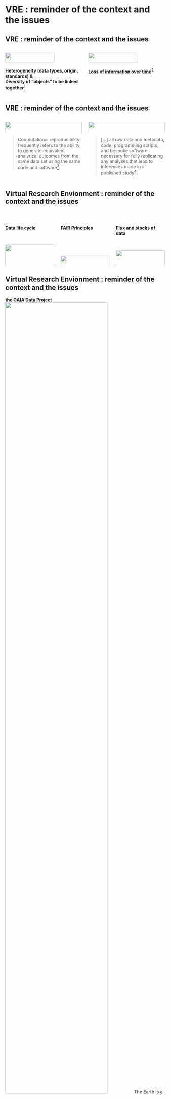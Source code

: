 <!-- page 1 -->

# VRE : reminder of the context and the issues

## VRE : reminder of the context and the issues

:::: {.columns}

::: {.column .center width=50%}
![](images/image-Page2016.png){width=80%}
:::

::: {.column .center width=50%}
![](images/image-Michener1997.jpg){width=80%}
:::

::::

:::: {.columns}

::: {.column .center width=50%}
**Heterogeneity (data types, origin, standards) &<br/>Diversity of "objects" to be linked together**[^2]
:::

::: {.column .center width=50%}
**Loss of information over time**[^3]
:::

::::

[^2]: [Page (2016)](https://riojournal.com/article/8767)
[^3]: [Michener _et al._ (1997)](https://doi.org/10.1890/1051-0761(1997)007[0330:NMFTES]2.0.CO;2)

<!-- page 2 -->
## VRE : reminder of the context and the issues

:::: {.columns}

::: {.column width=50%}
![](images/image-Powers2018.jpg){width=100%}
:::

::: {.column width=50%}
![](images/image-JenkinsReproductibility.png){width=100%}
:::

::::

:::: {.columns}

::: {.column width=50%}
> Computational reproducibility frequently refers to the ability to generate equivalent analytical outcomes from the same data set using the same code and software[^4].
:::

::: {.column width=50%}
> [...] all raw data and metadata, code, programming scripts, and bespoke software necessary for fully replicating any analyses that lead to inferences made in a published study[^5].
:::

::::

[^4]: [Powers & Hampton (2018)](https://doi.org/10.1002/eap.1822)
[^5]: [Genkins _et al._ (2016)](https://doi.org/10.1002/ece3.9961)

<!-- page 3 -->

## Virtual Research Envionment : reminder of the context and the issues

<br/>

:::: {.columns}

::: {.column .center width=33%}

**Data life cycle**

<br/>

![](images/image-datalifecycle.png){width=100%}
:::

::: {.column .center width=33%}
**FAIR Principles**

<br/><br/><br/>

![](images/image-FAIR.png){width=100%}
:::

::: {.column .center width=33%}

**Flux and stocks of data**

<br/>

![](images/image-Flux_dispositifs_SI.png){width=100%}
:::

::::

<!-- page 4 -->

## Virtual Research Envionment : reminder of the context and the issues

**the GAIA Data Project**
![](images/image-dt-gd-lison.png){width=80%}
The Earth is a **complex system** composed of subsystems involving physical, chemical and biological environments, characterized by **interacting processes** over a broad continuum of **time and space scales**. The Earth is also the habitat of **humanity**, in increasingly strong interaction with these environments.

<!-- page 5 -->

## Virtual Research Envionment : reminder of the context and the issues

**the GAIA Data Project**

:::: {.columns}

::: {.column .center width=50%}

>Gaia Data aims to develop and implement an integrated and distributed platform of services and data for the observation, modeling and understanding of the Earth system, biodiversity and the Environment.

![](images/image-logo-porteurs-gd.jpg){width=100%}
![](images/image-logo-partenaires-gd.jpg){width=100%}
:::

::: {.column .center width=50%}
![](images/image-logo-gaiadata.png){width=70%}
:::

::::

{{< fa circle-right >}} &nbsp;For more information: [GAIA Data](https://www.gaia-data.org/)

<!-- page XXX -->

# Virtual Research Envionment : kesaco ?

<!-- page XXX -->

## Virtual Research Envionment : kesaco ?

